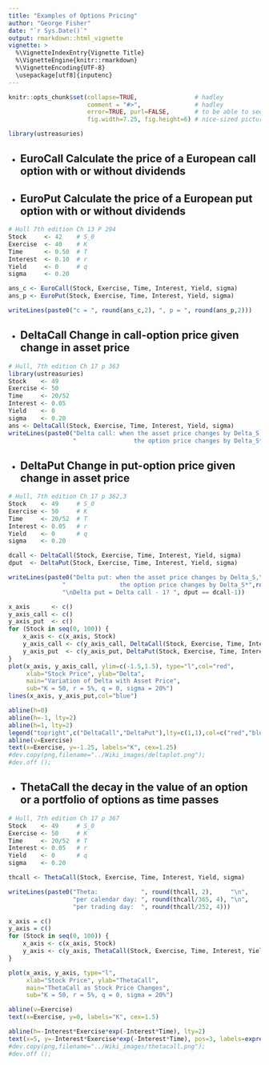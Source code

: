 ```yaml
---
title: "Examples of Options Pricing"
author: "George Fisher"
date: "`r Sys.Date()`"
output: rmarkdown::html_vignette
vignette: >
  %\VignetteIndexEntry{Vignette Title}
  %\VignetteEngine{knitr::rmarkdown}
  %\VignetteEncoding{UTF-8}
  \usepackage[utf8]{inputenc}
---
```


```r
knitr::opts_chunk$set(collapse=TRUE,                # hadley
                      comment = "#>",               # hadley
                      error=TRUE, purl=FALSE,       # to be able to see errors
                      fig.width=7.25, fig.height=6) # nice-sized pictures
```

```r
library(ustreasuries)
```

* ## **EuroCall** Calculate the price of a European call option with or without dividends
* ## **EuroPut** Calculate the price of a European put option with or without dividends
```r
# Hull 7th edition Ch 13 P 294
Stock     <- 42    # S_0
Exercise  <- 40    # K
Time      <- 0.50  # T
Interest  <- 0.10  # r
Yield     <- 0     # q
sigma     <- 0.20  

ans_c <- EuroCall(Stock, Exercise, Time, Interest, Yield, sigma)
ans_p <- EuroPut(Stock, Exercise, Time, Interest, Yield, sigma)

writeLines(paste0("c = ", round(ans_c,2), ", p = ", round(ans_p,2)))
```

* ## **DeltaCall** Change in call-option price given change in asset price
```r
# Hull, 7th edition Ch 17 p 363
library(ustreasuries)
Stock    <- 49
Exercise <- 50
Time     <- 20/52
Interest <- 0.05
Yield    <- 0
sigma    <- 0.20
ans <- DeltaCall(Stock, Exercise, Time, Interest, Yield, sigma)
writeLines(paste0("Delta call: when the asset price changes by Delta_S,\n",
                  "                the option price changes by Delta_S*",round(ans, 3)))
```
* ## **DeltaPut** Change in put-option price given change in asset price
```r
# Hull, 7th edition Ch 17 p 362,3
Stock    <- 49     # S_0
Exercise <- 50     # K
Time     <- 20/52  # T
Interest <- 0.05   # r
Yield    <- 0      # q
sigma    <- 0.20

dcall <- DeltaCall(Stock, Exercise, Time, Interest, Yield, sigma)
dput  <- DeltaPut(Stock, Exercise, Time, Interest, Yield, sigma)

writeLines(paste0("Delta put: when the asset price changes by Delta_S,\n",
               "               the option price changes by Delta_S*",round(dput, 3),
               "\nDelta put = Delta call - 1? ", dput == dcall-1))
```

```r
x_axis      <- c()
y_axis_call <- c()
y_axis_put  <- c()
for (Stock in seq(0, 100)) {
    x_axis <- c(x_axis, Stock)
    y_axis_call <- c(y_axis_call, DeltaCall(Stock, Exercise, Time, Interest, Yield, sigma))
    y_axis_put  <- c(y_axis_put, DeltaPut(Stock, Exercise, Time, Interest, Yield, sigma))
}
plot(x_axis, y_axis_call, ylim=c(-1.5,1.5), type="l",col="red",
     xlab="Stock Price", ylab="Delta",
     main="Variation of Delta with Asset Price",
     sub="K = 50, r = 5%, q = 0, sigma = 20%")
lines(x_axis, y_axis_put,col="blue")

abline(h=0)
abline(h=-1, lty=2)
abline(h=1, lty=2)
legend("topright",c("DeltaCall","DeltaPut"),lty=c(1,1),col=c("red","blue"))
abline(v=Exercise)
text(x=Exercise, y=-1.25, labels="K", cex=1.25)
#dev.copy(png,filename="../Wiki_images/deltaplot.png");
#dev.off ();
```   

* ## **ThetaCall** the decay in the value of an option or a portfolio of options as time passes
```r
# Hull, 7th edition Ch 17 p 367
Stock    <- 49     # S_0
Exercise <- 50     # K
Time     <- 20/52  # T
Interest <- 0.05   # r
Yield    <- 0      # q
sigma    <- 0.20

thcall <- ThetaCall(Stock, Exercise, Time, Interest, Yield, sigma)

writeLines(paste0("Theta:            ", round(thcall, 2),     "\n",
                  "per calendar day: ", round(thcall/365, 4), "\n",
                  "per trading day:  ", round(thcall/252, 4)))
```
```r
x_axis = c()
y_axis = c()
for (Stock in seq(0, 100)) {
    x_axis <- c(x_axis, Stock)
    y_axis <- c(y_axis, ThetaCall(Stock, Exercise, Time, Interest, Yield, sigma))
}

plot(x_axis, y_axis, type="l",
     xlab="Stock Price", ylab="ThetaCall",
     main="ThetaCall as Stock Price Changes",
     sub="K = 50, r = 5%, q = 0, sigma = 20%")

abline(v=Exercise)
text(x=Exercise, y=0, labels="K", cex=1.5)

abline(h=-Interest*Exercise*exp(-Interest*Time), lty=2)
text(x=5, y=-Interest*Exercise*exp(-Interest*Time), pos=3, labels=expression(-rKe^{-rT}))
#dev.copy(png,filename="../Wiki_images/thetacall.png");
#dev.off ();
```
